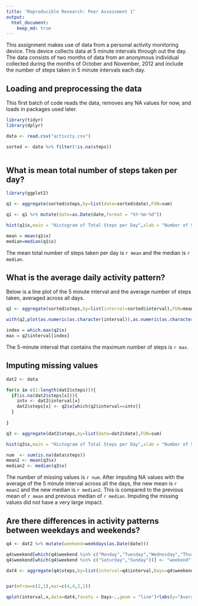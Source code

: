```yaml
---
title: "Reproducible Research: Peer Assessment 1"
output: 
  html_document:
    keep_md: true
---
```


This assignment makes use of data from a personal activity monitoring device. This device collects data at 5 minute intervals through out the day. The data consists of two months of data from an anonymous individual collected during the months of October and November, 2012 and include the number of steps taken in 5 minute intervals each day.

## Loading and preprocessing the data

This first batch of code reads the data, removes any NA values for now, and loads in packages used later.

```r

library(tidyr)
library(dplyr)

data <- read.csv("activity.csv")

sorted <- data %>% filter(!is.na(steps)) 



```


## What is mean total number of steps taken per day?



```r

library(ggplot2)

q1 <- aggregate(sorted$steps,by=list(date=sorted$date),FUN=sum)

q1 <- q1 %>% mutate(date=as.Date(date,format = "%Y-%m-%d")) 

hist(q1$x,main = "Histogram of Total Steps per Day",xlab = "Number of Steps")

```

```r
mean = mean(q1$x)
median=median(q1$x)

```

The mean total number of steps taken per day is `r mean` and the median is `r median`.

## What is the average daily activity pattern?

Below is a line plot of the 5 minute interval and the average number of steps taken, averaged across all days.

```r

q2 <- aggregate(sorted$steps,by=list(interval=sorted$interval),FUN=mean)

with(q2,plot(as.numeric(as.character(interval)),as.numeric(as.character(x)),type="l",xlab = "5 Min Intervals",ylab = "Average Steps take Across all Days",main = "Average Number of Steps at Each Interval"))
```

```r
index = which.max(q2$x)
max = q2$interval[index]

```

The 5-minute interval that contains the maximum number of steps is `r max`.

## Imputing missing values

```r


dat2 <- data

for(x in c(1:length(dat2$steps))){
  if(is.na(dat2$steps[x])){
    intv <- dat2$interval[x]
    dat2$steps[x] <- q2$x[which(q2$interval==intv)]
  }
  
}

q3 <- aggregate(dat2$steps,by=list(date=dat2$date),FUN=sum)

hist(q3$x,main = "Histogram of Total Steps per Day",xlab = "Number of Steps")

```


```r
num  <- sum(is.na(data$steps))
mean2 <- mean(q3$x)
median2 <- median(q3$x)

```
The number of missing values is `r num`. After imputing NA values with the average of the 5 minute interval across all the days, the new mean is `r mean2` and the new median is `r median2`. This is compared to the previous mean of `r mean` and previous median of `r median`. Imputing the missing values did not have a very large impact.


## Are there differences in activity patterns between weekdays and weekends?

```r

q4 <- dat2 %>% mutate(weekend=weekdays(as.Date(date)))

q4$weekend[which(q4$weekend %in% c("Monday","Tuesday","Wednesday","Thursday","Friday"))] <- "weekday"
q4$weekend[which(q4$weekend %in% c("Saturday","Sunday"))] <- "weekend"

dat4 <- aggregate(q4$steps,by=list(interval=q4$interval,Days=q4$weekend),FUN=mean)


par(mfrow=c(2,1),mar=c(4,4,2,1))

qplot(interval,x,data=dat4,facets = Days~.,geom = "line")+labs(y="Average Steps",x="5 min Intervals")




```
